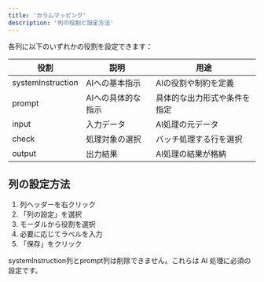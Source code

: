 ```yaml
---
title: 'カラムマッピング'
description: '列の役割と設定方法'
---
```


各列に以下のいずれかの役割を設定できます：

| 役割 | 説明 | 用途 |
|------|------|------|
| systemInstruction | AIへの基本指示 | AIの役割や制約を定義 |
| prompt | AIへの具体的な指示 | 具体的な出力形式や条件を指定 |
| input | 入力データ | AI処理の元データ |
| check | 処理対象の選択 | バッチ処理する行を選択 |
| output | 出力結果 | AI処理の結果が格納 |

## 列の設定方法

1. 列ヘッダーを右クリック
2. 「列の設定」を選択
3. モーダルから役割を選択
4. 必要に応じてラベルを入力
5. 「保存」をクリック

<Warning>
systemInstruction列とprompt列は削除できません。これらは AI 処理に必須の設定です。
</Warning> 
